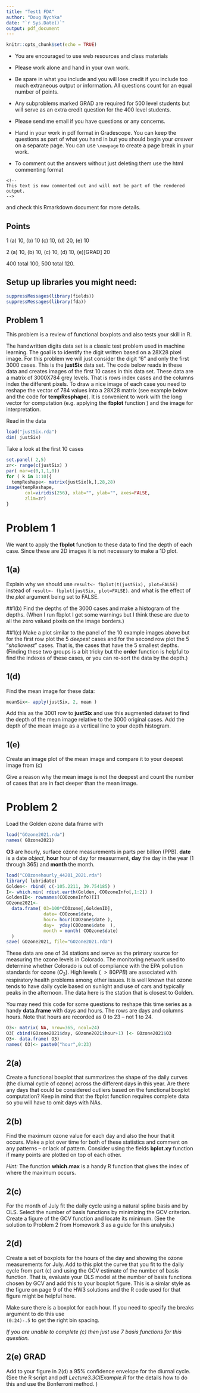 ```yaml
---
title: "Test1 FDA"
author: "Doug Nychka"
date: "`r Sys.Date()`"
output: pdf_document
---
```


```r
knitr::opts_chunk$set(echo = TRUE)
```


- You are encouraged to use web resources and class materials

- Please work alone and hand in your own work. 

- Be spare in what you include and you will lose credit if you include too much extraneous output or information.    All questions count for an equal number of points. 

- Any subproblems marked GRAD are required for 500 level students but will serve as an extra credit question for the 400 level students. 

- Please send me email if you have questions or any concerns.  \verb+nychka@mines.edu+

- Hand in your work in pdf format in Gradescope. You can keep the questions as part of what you hand in but you should begin your *answer* on a separate page. You can use  ```\newpage ```  to create a page break in your work. 

- To comment out the answers without just deleting them  use the html commenting format

```
<!-- 
This text is now commented out and will not be part of the rendered output. 
-->
```

and check this Rmarkdown document for more details. 

<!-- 
This text is now commented out and is be part of the rendered output. 
-->

## Points

1 (a) 10, (b) 10  (c) 10, (d) 20,  (e) 10 

2 (a) 10, (b) 10,  (c) 10, (d) 10,  (e)[GRAD] 20 

400 total 100,   500 total 120.


## Setup up libraries you might need:

```r
suppressMessages(library(fields))
suppressMessages(library(fda))
```

\newpage
## Problem 1

This problem is a review of functional boxplots and also tests your skill in R. 

The handwritten digits data set is a classic test problem used in machine
learning. The goal is to identify the digit written based on a 28X28 pixel
image. For this problem we will just consider the digit "6"  and only the first
3000 cases. This is the **justSix** data set.
The code below reads in these data and  creates images of the
first 10 cases in this data set. These data are a matrix of  3000X784 grey levels. That is rows index cases and the columns index the different pixels. To draw a nice image of each case you need to reshape the vector of 784 values into a 28X28 matrix (see example below and the code for 
**tempResphape**). It is convenient to work with the long vector for computation (e.g. applying the **fbplot** function ) and the image for interpretation. 

Read in the data 

```r
load("justSix.rda")
dim( justSix)
```

Take a look at the first 10 cases

```r

set.panel( 2,5)
zr<- range(c(justSix) )
par( mar=c(0,1,1,0))
for ( k in 1:10){
  tempReshape<- matrix(justSix[k,],28,28)
image(tempReshape,
       col=viridis(256), xlab="", ylab="", axes=FALSE,
       zlim=zr)
}
```

\newpage
# Problem 1


We want to apply the **fbplot** function to these data to find the depth of each case. Since these are 2D images it is not necessary to make a 1D plot. 

## 1(a)
Explain why we should use    ``` result<- fbplot(t(justSix), plot=FALSE) ``` instead of  ```result<- fbplot(justSix, plot=FALSE)```.
and what is the effect of the *plot* argument being set to FALSE.

##1(b)
Find the depths of the 3000 cases and make a histogram of the depths. (When I run fbplot I get some warnings but I think these are due to all the zero valued pixels on the image borders.)

##1(c)
Make a plot similar to the panel of the 10 example images
above but for the first row plot the  5 *deepest* cases and for the second
row plot the 5 "*shallowest*" cases. That is, the cases that have the 5
smallest depths.  (Finding these two groups is a bit tricky but the 
**order** function is helpful to find the indexes of these cases, or you can re-sort the data by the depth.)


## 1(d)
Find the mean image for these data:
  
```r
meanSix<- apply(justSix, 2, mean )
```
 Add this as the 3001 row to **justSix** and use this augmented dataset to find the depth of the mean image relative to the 3000 original cases. 
Add the depth of the mean image as a vertical line  to your depth histogram. 


## 1(e)
Create an image plot of the mean image and compare it to your deepest image from (c)

Give a reason why the mean image is not the deepest and count the number of cases that are in fact deeper than the mean image. 

\newpage
# Problem 2

Load the Golden ozone data frame with 
```r
load("GOzone2021.rda")
names( GOzone2021)
```
**O3**  are hourly, surface ozone measurements in parts per billion (PPB). 
**date** is a date *object*, **hour** hour of day for measurment, **day** the day in the year (1 through 365) and **month** the month. 


```r
load("COOzonehourly_44201_2021.rda")
library( lubridate)
Golden<- rbind( c(-105.2211, 39.754185) )
I<- which.min( rdist.earth(Golden, COOzoneInfo[,1:2]) )
GoldenID<- rownames(COOzoneInfo)[I]
GOzone2021<- 
  data.frame( O3=100*COOzone[,GoldenID],
              date= COOzone$date,
              hour= hour(COOzone$date ),
              day=  yday(COOzone$date  ),
              month = month( COOzone$date)
  )
save( GOzone2021, file="GOzone2021.rda")
```

These data are one of 34 stations and serve as  the primary source for measuring the ozone levels in Colorado. The monitoring network used to determine whether  Colorado is out of compliance with the EPA pollution standards for ozone ($O_3$). High levels ( $> 80PPB$) are associated with respiratory health problems among other issues. It is well known that  ozone tends to have daily cycle based on sunlight and use of cars and typically peaks in the afternoon. The data here is the station that is closest to Golden.   

You may need this  code for some questions  to reshape this time series as a handy
**data.frame** with days and hours. The rows are days and columns hours. Note that hours are recorded as 0 to 23 -- not 1 to 24. 

```r
O3<- matrix( NA, nrow=365, ncol=24)
O3[ cbind(GOzone2021$day, GOzone2021$hour+1) ]<- GOzone2021$O3
O3<- data.frame( O3)
names( O3)<- paste0("hour",0:23)
```

## 2(a) 
Create a functional boxplot that summarizes the shape of the daily curves
(the diurnal cycle of ozone) across the different days in this year. Are there any days that could be considered outliers based on the functional boxplot computation?  Keep in mind that the fbplot function requires complete data so you will have to omit days with NAs. 

## 2(b)
Find the maximum ozone value for each day and also the hour that it occurs. Make a
plot over time for both of these statistics and comment on any patterns -- or lack
of pattern. Consider using the  fields  **bplot.xy** function if many points are
plotted on top of each other. 

*Hint:* The function  **which.max** is a handy R function that gives the index of where the maximum occurs. 

## 2(c)
For the month of July fit  the daily cycle 
using a natural spline basis and by OLS. Select the number of basis
functions by minimizing the GCV criterion.  Create a figure of the GCV
function and locate its minimum.  (See the solution to Problem 2 from Homework 3 as a guide for this analysis.)

## 2(d)
Create a set of boxplots for the hours of the day and showing the ozone
measurements for July. Add to this plot the curve that you fit to the daily cycle
from part (c) and using the GCV estimate of the number of basis function. 
That 
is, evaluate your OLS model at the number of basis functions chosen by GCV and add
this to your boxplot figure. This is a simlar style as the figure on page 9 of the
HW3 solutions and the R code used for that figure might be helpful here. 

Make sure there is a boxplot for each hour. If you need to specify the  breaks argument to do this use  
``` (0:24)-.5 ``` to get the right bin spacing.

*If you
are unable to complete (c) then just use 7 basis functions for this question.*

## 2(e) GRAD 
Add to your figure in 2(d) a  95% confidence envelope for the diurnal cycle. (See the R script and pdf  *Lecture3.3CIExample.R* for the details how to do this and use the Bonferroni method.  )















